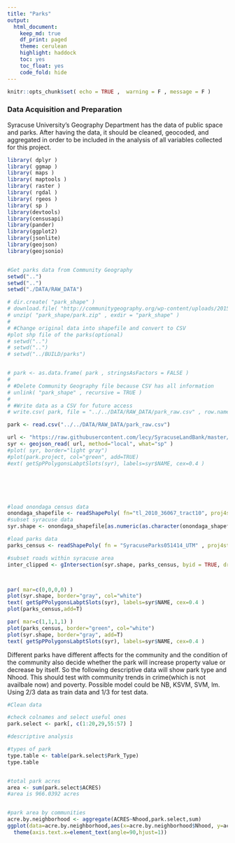 ```yaml
---
title: "Parks"
output:
  html_document:
    keep_md: true
    df_print: paged
    theme: cerulean
    highlight: haddock
    toc: yes
    toc_float: yes
    code_fold: hide
---
```


```r
knitr::opts_chunk$set( echo = TRUE ,  warning = F , message = F )
```

### Data Acquisition and Preparation

Syracuse University's Geography Department has the data of public space and parks. After having the data, it should be cleaned, geocoded, and aggregated in order to be included in the analysis of all variables collected for this project. 

```r
library( dplyr )
library( ggmap )
library( maps )
library( maptools )
library( raster )
library( rgdal )
library( rgeos )
library( sp )
library(devtools)
library(censusapi)
library(pander)
library(ggplot2)
library(jsonlite)
library(geojson)
library(geojsonio)


#Get parks data from Community Geography
setwd("..")
setwd("..")
setwd("./DATA/RAW_DATA")

# dir.create( "park_shape" )
# download.file( "http://communitygeography.org/wp-content/uploads/2015/09/SyracuseParks051414_UTM.zip" , "park_shape/park.zip" )
# unzip( "park_shape/park.zip" , exdir = "park_shape" )
# 
# #Change original data into shapefile and convert to CSV
#plot shp file of the parks(optional)
# setwd("..")
# setwd("..")
# setwd("../BUILD/parks")


# park <- as.data.frame( park , stringsAsFactors = FALSE )
# 
# #Delete Community Geography file because CSV has all information
# unlink( "park_shape" , recursive = TRUE )
# 
# #Write data as a CSV for future access
# write.csv( park, file = "../../DATA/RAW_DATA/park_raw.csv" , row.names = FALSE )

park <- read.csv("../../DATA/RAW_DATA/park_raw.csv")

url <- "https://raw.githubusercontent.com/lecy/SyracuseLandBank/master/SHAPEFILES/syr_neighborhoods.geojson"
syr <- geojson_read( url, method="local", what="sp" )
#plot( syr, border="light gray")
#plot(park.project, col="green", add=TRUE)
#ext( getSpPPolygonsLabptSlots(syr), labels=syr$NAME, cex=0.4 )






#load onondaga census data
onondaga_shapefile <- readShapePoly( fn="tl_2010_36067_tract10", proj4string=CRS("+proj=longlat +datum=WGS84") )
#subset syracuse data
syr.shape <- onondaga_shapefile[as.numeric(as.character(onondaga_shapefile$NAME10)) < 62, ]

#load parks data
parks_census <- readShapePoly( fn = "SyracuseParks051414_UTM" , proj4string = CRS( "+proj=longlat +datum=WGS84" ) )

#subset roads within syracuse area
inter_clipped <- gIntersection(syr.shape, parks_census, byid = TRUE, drop_lower_td = TRUE)



par( mar=c(0,0,0,0) )
plot(syr.shape, border="gray", col="white")
text( getSpPPolygonsLabptSlots(syr), labels=syr$NAME, cex=0.4 )
plot(parks_census,add=T)

par( mar=c(1,1,1,1) )
plot(parks_census, border="green", col="white")
plot(syr.shape, border="gray", add=T)
text( getSpPPolygonsLabptSlots(syr), labels=syr$NAME, cex=0.4 )

```

Different parks have different affects for the community and the condition of the community also decide whether the park will increase property value or decrease by itself. 
So the following descriptive data will show park type and Nhood. This should test with community trends in crime(which is not availbale now) and poverty.
Possible model could be NB, KSVM, SVM, lm. Using 2/3 data as train data and 1/3 for test data.

```r
#Clean data

#check colnames and select useful ones
park.select <- park[, c(1:20,29,55:57) ]

#descriptive analysis

#types of park
type.table <- table(park.select$Park_Type)
type.table


#total park acres
area <- sum(park.select$ACRES)
#area is 966.0392 acres


#park area by communities
acre.by.neighborhood <- aggregate(ACRES~Nhood,park.select,sum)
ggplot(data=acre.by.neighborhood,aes(x=acre.by.neighborhood$Nhood, y=acre.by.neighborhood$ACRES))+geom_bar(colour = "blue",stat = "identity")+
  theme(axis.text.x=element_text(angle=90,hjust=1))





```










